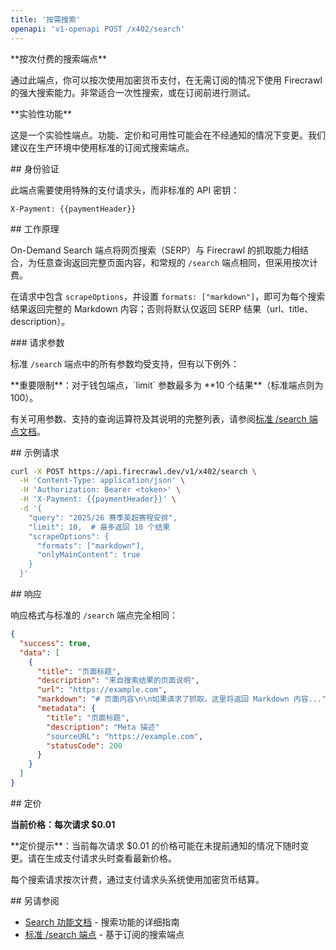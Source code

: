 ```yaml
---
title: '按需搜索'
openapi: 'v1-openapi POST /x402/search'
---
```


<Info>
  **按次付费的搜索端点**

  通过此端点，你可以按次使用加密货币支付，在无需订阅的情况下使用 Firecrawl 的强大搜索能力。非常适合一次性搜索，或在订阅前进行测试。
</Info>

<Warning>
  **实验性功能**

  这是一个实验性端点。功能、定价和可用性可能会在不经通知的情况下变更。我们建议在生产环境中使用标准的订阅式搜索端点。
</Warning>

<div id="authentication">
  ## 身份验证
</div>

此端点需要使用特殊的支付请求头，而非标准的 API 密钥：

```
X-Payment: {{paymentHeader}}
```

<div id="how-it-works">
  ## 工作原理
</div>

On-Demand Search 端点将网页搜索（SERP）与 Firecrawl 的抓取能力相结合，为任意查询返回完整页面内容，和常规的 `/search` 端点相同，但采用按次计费。

在请求中包含 `scrapeOptions`，并设置 `formats: ["markdown"]`，即可为每个搜索结果返回完整的 Markdown 内容；否则将默认仅返回 SERP 结果（url、title、description）。

<div id="request-parameters">
  ### 请求参数
</div>

标准 `/search` 端点中的所有参数均受支持，但有以下例外：

<Note>
  **重要限制**：对于钱包端点，`limit` 参数最多为 **10 个结果**（标准端点则为 100）。
</Note>

有关可用参数、支持的查询运算符及其说明的完整列表，请参阅[标准 /search 端点文档](/zh/api-reference/endpoint/search)。

<div id="example-request">
  ## 示例请求
</div>

```bash
curl -X POST https://api.firecrawl.dev/v1/x402/search \
  -H 'Content-Type: application/json' \
  -H 'Authorization: Bearer <token>' \
  -H 'X-Payment: {{paymentHeader}}' \
  -d '{
    "query": "2025/26 赛季英超赛程安排",
    "limit": 10,  # 最多返回 10 个结果
    "scrapeOptions": {
      "formats": ["markdown"],
      "onlyMainContent": true
    }
  }'
```

<div id="response">
  ## 响应
</div>

响应格式与标准的 `/search` 端点完全相同：

```json
{
  "success": true,
  "data": [
    {
      "title": "页面标题",
      "description": "来自搜索结果的页面说明",
      "url": "https://example.com",
      "markdown": "# 页面内容\n\n如果请求了抓取，这里将返回 Markdown 内容...",
      "metadata": {
        "title": "页面标题",
        "description": "Meta 描述"
        "sourceURL": "https://example.com",
        "statusCode": 200
      }
    }
  ]
}
```

<div id="pricing">
  ## 定价
</div>

**当前价格：每次请求 $0.01**

<Warning>
  **定价提示**：当前每次请求 $0.01 的价格可能在未提前通知的情况下随时变更。请在生成支付请求头时查看最新价格。
</Warning>

每个搜索请求按次计费，通过支付请求头系统使用加密货币结算。

<div id="see-also">
  ## 另请参阅
</div>

* [Search 功能文档](/zh/features/search) - 搜索功能的详细指南
* [标准 /search 端点](/zh/api-reference/endpoint/search) - 基于订阅的搜索端点